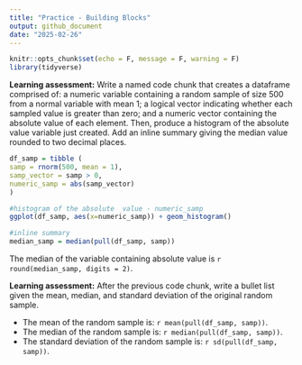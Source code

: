 ```yaml
---
title: "Practice - Building Blocks"
output: github_document
date: "2025-02-26"
---
```


```r
knitr::opts_chunk$set(echo = F, message = F, warning = F)
library(tidyverse)
```

**Learning assessment:** Write a named code chunk that creates a dataframe comprised of: a numeric variable containing a random sample of size 500 from a normal variable with mean 1; a logical vector indicating whether each sampled value is greater than zero; and a numeric vector containing the absolute value of each element. Then, produce a histogram of the absolute value variable just created. Add an inline summary giving the median value rounded to two decimal places. 

```r
df_samp = tibble (
samp = rnorm(500, mean = 1),
samp_vector = samp > 0,
numeric_samp = abs(samp_vector)
)

#histogram of the absolute  value - numeric_samp
ggplot(df_samp, aes(x=numeric_samp)) + geom_histogram()

#inline summary
median_samp = median(pull(df_samp, samp))
```

The median of the variable containing absolute value is `r round(median_samp, digits = 2)`.

**Learning assessment:** After the previous code chunk, write a bullet list given the mean, median, and standard deviation of the original random sample.

* The mean of the random sample is: `r mean(pull(df_samp, samp))`.
* The median of the random sample is: `r median(pull(df_samp, samp))`.
* The standard deviation of the random sample is: `r sd(pull(df_samp, samp))`.

